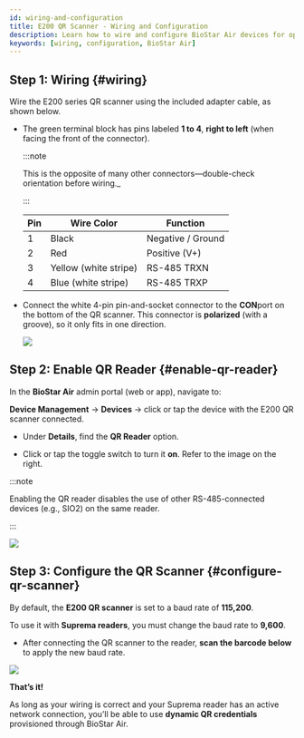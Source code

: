 ```yaml
---
id: wiring-and-configuration
title: E200 QR Scanner - Wiring and Configuration
description: Learn how to wire and configure BioStar Air devices for optimal performance.
keywords: [wiring, configuration, BioStar Air]
---
```


## Step 1: Wiring {#wiring}

Wire the E200 series QR scanner using the included adapter cable, as shown below.

* The green terminal block has pins labeled **1 to 4**, **right to left** (when facing the front of the connector).

  :::note

  This is the opposite of many other connectors—double-check orientation before wiring._

  :::

  | Pin | Wire Color | Function |
  | --- | --- | --- |
  | 1 | Black | Negative / Ground |
  | 2 | Red | Positive (V+) |
  | 3 | Yellow (white stripe) | RS-485 TRXN |
  | 4 | Blue (white stripe) | RS-485 TRXP |

* Connect the white 4-pin pin-and-socket connector to the **CON**port on the bottom of the QR scanner. This connector is **polarized** (with a groove), so it only fits in one direction.

  <Image src='/img/air/air-hardware-qr-reader-diagram.png' alone />


## Step 2: Enable QR Reader {#enable-qr-reader}

In the **BioStar Air** admin portal (web or app), navigate to:

**Device Management** → **Devices** → click or tap the device with the E200 QR scanner connected.

* Under **Details**, find the **QR Reader** option.

* Click or tap the toggle switch to turn it **on**. Refer to the image on the right.

:::note

Enabling the QR reader disables the use of other RS-485-connected devices (e.g., SIO2) on the same reader.

:::

<Image src='/img/air/air-hardware-edit-device-qr-reader.jpg' alone />


## Step 3: Configure the QR Scanner {#configure-qr-scanner}

By default, the **E200 QR scanner** is set to a baud rate of **115,200**.

To use it with **Suprema readers**, you must change the baud rate to **9,600**.

* After connecting the QR scanner to the reader, **scan the barcode below** to apply the new baud rate.

<Image src='/img/air/air-hardware-qr-reader-barcode.png' alone />

**That’s it!**

As long as your wiring is correct and your Suprema reader has an active network connection, you’ll be able to use **dynamic QR credentials** provisioned through BioStar Air.